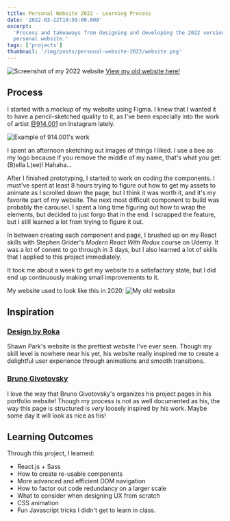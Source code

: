```yaml
---
title: Personal Website 2022 - Learning Process
date: '2022-03-22T19:59:00.000'
excerpt:
  'Process and takeaways from designing and developing the 2022 version of my
  personal website.'
tags: ['projects']
thumbnail: '/img/posts/personal-website-2022/website.png'
---
```


![Screenshot of my 2022 website](/img/posts/personal-website-2022/website.png)
[View my old website here!](https://2022.bellalee.com)

## Process

I started with a mockup of my website using Figma. I knew that I wanted it to
have a pencil-sketched quality to it, as I've been especially into the work of
artist [@914.001](https://www.instagram.com/914.001/) on Instagram lately.

![Example of 914.001's work](/img/posts/personal-website-2022/914001.png)

I spent an afternoon sketching out images of things I liked. I use a bee as my
logo because if you remove the middle of my name, that's what you get: (B)ella
L(ee)! Hahaha...

After I finished prototyping, I started to work on coding the components. I
must've spent at least 8 hours trying to figure out how to get my assets to
animate as I scrolled down the page, but I think it was worth it, and it's my
favorite part of my website. The next most difficult component to build was
probably the carousel. I spent a long time figuring out how to wrap the
elements, but decided to just forgo that in the end. I scrapped the feature, but
I still learned a lot from trying to figure it out.

In between creating each component and page, I brushed up on my React skills
with Stephen Grider's _Modern React With Redux_ course on Udemy. It was a lot of
conent to go through in 3 days, but I also learned a lot of skills that I
applied to this project immediately.

It took me about a week to get my website to a satisfactory state, but I did end
up continuously making small improvements to it.

My website used to look like this in 2020:
![My old website](/img/posts/personal-website-2022/old-design.png)

## Inspiration

### [Design by Roka](https://www.designbyroka.com/)

Shawn Park's website is the prettiest website I've ever seen. Though my skill
level is nowhere near his yet, his website really inspired me to create a
delightful user experience through animations and smooth transitions.

### [Bruno Givotovsky](https://www.brunog.design/)

I love the way that Bruno Givotovsky's organizes his project pages in his
portfolio website! Though my process is not as well documented as his, the way
this page is structured is _very_ loosely inspired by his work. Maybe some day it
will look as nice as his!

## Learning Outcomes

Through this project, I learned:

- React.js + Sass
- How to create re-usable components
- More advanced and efficient DOM navigation
- How to factor out code redundancy on a larger scale
- What to consider when designing UX from scratch
- CSS animation
- Fun Javascript tricks I didn't get to learn in class.
